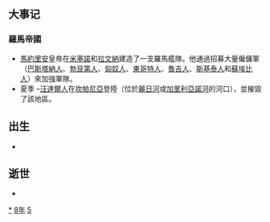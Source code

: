{{yearTOC|458|北魏'''[[太安_(北魏文成帝)|太安]]四年'''；南朝宋'''[[大明_(刘骏)|大明]]二年'''；高昌北凉'''[[承平_(沮渠無諱)|承平]]十六年'''}}

== 大事记 ==
===羅馬帝國===
*[[馬約里安|馬約里安]]皇帝在[[米塞諾|米塞諾]]和[[拉文納|拉文納]]建造了一支羅馬艦隊。他通過招募大量僱傭軍（[[巴斯塔納人|巴斯塔納人]]、[[勃艮第人|勃艮第人]]、[[匈奴人|匈奴人]]、[[東哥特人|東哥特人]]、[[魯吉人|魯吉人]]、[[斯基泰人|斯基泰人]]和[[蘇埃比人|蘇埃比人]]）來加強軍隊。
*夏季 –[[汪達爾人|汪達爾人]]在[[坎帕尼亞|坎帕尼亞]]登陸（位於[[麗日河|麗日河]]或[[加里利亞諾河|加里利亞諾河]]的河口），並摧毀了該地區。
== 出生 ==
*

== 逝世 ==
{{Wikisource year mention}}
*

[[Category:458年|*]]
[[Category:450年代|8年]]
[[Category:5世纪各年|5]]